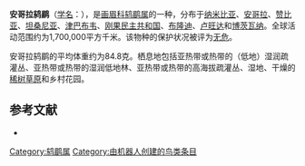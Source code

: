 {{noteTA
|G1=unit
}}
{{Speciesbox
| name = 安哥拉鸫鹛
| image = Hartlaub's babbler (Turdoides hartlaubii) - Flickr - Lip Kee.jpg
| status = LC | status_system = IUCN3.1
| genus = Turdoides
| species = hartlaubii
| authority = Barboza du Bocage, 1868
| range_map = 
}}

'''安哥拉鸫鹛'''（[[学名|学名]]：{{lang|la|''Turdoides hartlaubii''}}），是[[画眉科|画眉科]][[鸫鹛属|鸫鹛属]]的一种，分布于[[纳米比亚|纳米比亚]]、[[安哥拉|安哥拉]]、[[赞比亚|赞比亚]]、[[坦桑尼亚|坦桑尼亚]]、[[津巴布韦|津巴布韦]]、[[刚果民主共和国|刚果民主共和国]]、[[布隆迪|布隆迪]]、[[卢旺达|卢旺达]]和[[博茨瓦纳|博茨瓦纳]]。全球活动范围约为1,700,000平方千米。该物种的保护状况被评为[[无危|无危]]。

安哥拉鸫鹛的平均体重约为84.8克。栖息地包括亚热带或热带的（低地）湿润疏灌丛、亚热带或热带的湿润低地林、亚热带或热带的高海拔疏灌丛、湿地、干燥的[[稀树草原|稀树草原]]和乡村花园。

== 参考文献 ==
*{{cite web|url=http://www.birdlife.org/datazone/speciesfactsheet.php?id=7966&m=0|title=Turdoides hartlaubii|publisher=[[国际鸟盟|BirdLife.org]]|accessdate=2011-06-27}}
{{Taxonbar|from=Q2668181}}

[[Category:鸫鹛属|Category:鸫鹛属]]
[[Category:由机器人创建的鸟类条目|Category:由机器人创建的鸟类条目]]